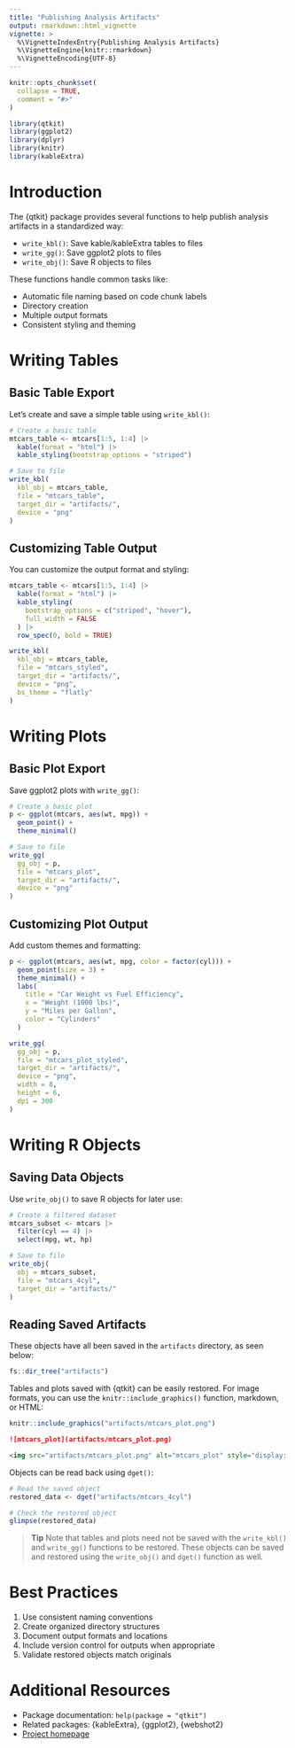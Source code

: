 ```yaml
---
title: "Publishing Analysis Artifacts"
output: rmarkdown::html_vignette
vignette: >
  %\VignetteIndexEntry{Publishing Analysis Artifacts}
  %\VignetteEngine{knitr::rmarkdown}
  %\VignetteEncoding{UTF-8}
---
```


```r
knitr::opts_chunk$set(
  collapse = TRUE,
  comment = "#>"
)
```

```r
library(qtkit)
library(ggplot2)
library(dplyr)
library(knitr)
library(kableExtra)
```

# Introduction

The {qtkit} package provides several functions to help publish analysis artifacts in a standardized way:

- `write_kbl()`: Save kable/kableExtra tables to files
- `write_gg()`: Save ggplot2 plots to files
- `write_obj()`: Save R objects to files

These functions handle common tasks like:

- Automatic file naming based on code chunk labels
- Directory creation
- Multiple output formats
- Consistent styling and theming

# Writing Tables

## Basic Table Export

Let's create and save a simple table using `write_kbl()`:

```r
# Create a basic table
mtcars_table <- mtcars[1:5, 1:4] |>
  kable(format = "html") |>
  kable_styling(bootstrap_options = "striped")

# Save to file
write_kbl(
  kbl_obj = mtcars_table,
  file = "mtcars_table",
  target_dir = "artifacts/",
  device = "png"
)
```

## Customizing Table Output

You can customize the output format and styling:

```r
mtcars_table <- mtcars[1:5, 1:4] |>
  kable(format = "html") |>
  kable_styling(
    bootstrap_options = c("striped", "hover"),
    full_width = FALSE
  ) |>
  row_spec(0, bold = TRUE)

write_kbl(
  kbl_obj = mtcars_table,
  file = "mtcars_styled",
  target_dir = "artifacts/",
  device = "png",
  bs_theme = "flatly"
)
```

# Writing Plots

## Basic Plot Export

Save ggplot2 plots with `write_gg()`:

```r
# Create a basic plot
p <- ggplot(mtcars, aes(wt, mpg)) +
  geom_point() +
  theme_minimal()

# Save to file
write_gg(
  gg_obj = p,
  file = "mtcars_plot",
  target_dir = "artifacts/",
  device = "png"
)
```

## Customizing Plot Output

Add custom themes and formatting:

```r
p <- ggplot(mtcars, aes(wt, mpg, color = factor(cyl))) +
  geom_point(size = 3) +
  theme_minimal() +
  labs(
    title = "Car Weight vs Fuel Efficiency",
    x = "Weight (1000 lbs)",
    y = "Miles per Gallon",
    color = "Cylinders"
  )

write_gg(
  gg_obj = p,
  file = "mtcars_plot_styled",
  target_dir = "artifacts/",
  device = "png",
  width = 8,
  height = 6,
  dpi = 300
)
```

# Writing R Objects

## Saving Data Objects

Use `write_obj()` to save R objects for later use:

```r
# Create a filtered dataset
mtcars_subset <- mtcars |>
  filter(cyl == 4) |>
  select(mpg, wt, hp)

# Save to file
write_obj(
  obj = mtcars_subset,
  file = "mtcars_4cyl",
  target_dir = "artifacts/"
)
```

## Reading Saved Artifacts

These objects have all been saved in the `artifacts` directory, as seen below:

```r
fs::dir_tree("artifacts")
```

Tables and plots saved with {qtkit} can be easily restored. For image formats, you can use the `knitr::include_graphics()` function, markdown, or HTML:

```r
knitr::include_graphics("artifacts/mtcars_plot.png")
```

```md
![mtcars_plot](artifacts/mtcars_plot.png)
```


```html
<img src="artifacts/mtcars_plot.png" alt="mtcars_plot" style="display: block; margin: auto;" />
```

Objects can be read back using `dget()`:

```r
# Read the saved object
restored_data <- dget("artifacts/mtcars_4cyl")

# Check the restored object
glimpse(restored_data)
```

> **Tip**
> Note that tables and plots need not be saved with the `write_kbl()` and `write_gg()` functions to be restored. These objects can be saved and restored using the `write_obj()` and `dget()` function as well.


# Best Practices

1. Use consistent naming conventions
2. Create organized directory structures
3. Document output formats and locations
4. Include version control for outputs when appropriate
5. Validate restored objects match originals

# Additional Resources

- Package documentation: `help(package = "qtkit")`
- Related packages: {kableExtra}, {ggplot2}, {webshot2}
- [Project homepage](https://github.com/qtalr/qtkit)

